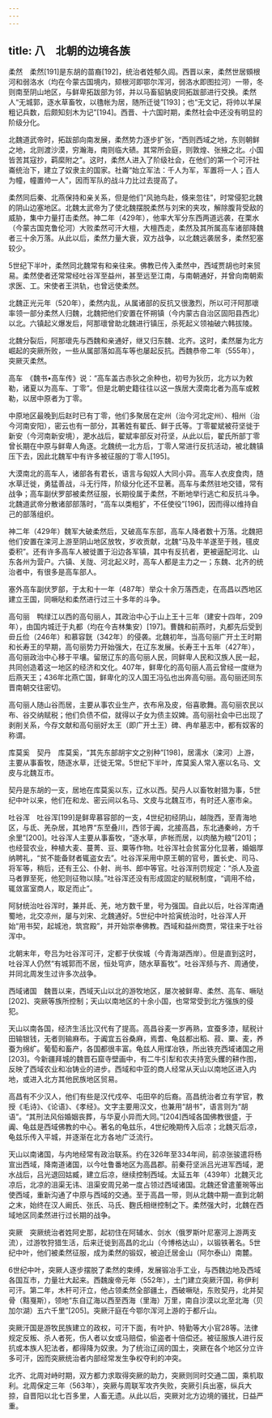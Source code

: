 ```yaml
---
---
---
```

title: 八　北朝的边境各族
---




柔然　柔然[191]是东胡的苗裔[192]，统治者姓郁久闾。西晋以来，柔然世居頞根河和弱洛水（均在今蒙古国境内，颏根河即鄂尔浑河，弱洛水即图拉河）一带，冬则南至阴山地区，与鲜卑拓跋部为邻，并以马畜貂豽皮同拓跋部进行交换。柔然人“无城郭，逐水草畜牧，以氇帐为居，随所迁徙”[193]；也“无文记，将帅以羊屎粗记兵数，后颇知刻木为记”[194]。西晋、十六国时期，柔然社会中还没有明显的阶级分化。

北魏道武帝时，拓跋部向南发展，柔然势力逐步扩张，“西则西域之地，东则朝鲜之地，北则渡沙漠，穷瀚海，南则临大碛。其常所会庭，则敦煌、张掖之北。小国皆苦其寇抄，羁縻附之”。这时，柔然人进入了阶级社会，在他们的第一个可汗社崙统治下，建立了奴隶主的国家。社崙“始立军法：千人为军，军置将一人；百人为幢，幢置帅一人”，因而军队的战斗力比过去提高了。

柔然同后秦、北燕保持和亲关系，但是他们“风驰鸟赴，倏来忽往”，时常侵犯北魏的阴山边塞地区。北魏太武帝为了使北魏摆脱柔然与刘宋的夹攻，解除腹背受敌的威胁，集中力量打击柔然。神二年（429年），他率大军分东西两道远袭，在栗水（今蒙古国克鲁伦河）大败柔然可汗大檀，大檀西走，柔然及其所属高车诸部降魏者三十余万落。从此以后，柔然力量大衰，双方战争，以北魏远袭居多，柔然犯塞较少。

5世纪下半叶，柔然同北魏常有和亲往来。佛教已传入柔然中，西域贾胡也时来贸易。柔然使者还常常经吐谷浑至益州，甚至远至江南，与南朝通好，并曾向南朝索求医、工。宋使者王洪轨，也曾远使柔然。

北魏正光元年（520年），柔然内乱，从属诸部的反抗又很激烈，所以可汗阿那瓌率领一部分柔然人归魏，北魏把他们安置在怀朔镇（今内蒙古自治区固阳县西北）以北。六镇起义爆发后，阿那瓌曾助北魏进行镇压，杀死起义领袖破六韩拔陵。

北魏分裂后，阿那瓌先与西魏和亲通好，继又归东魏、北齐。这时，柔然屡为北方崛起的突厥所败，一些从属部落如高车等也屡起反抗。西魏恭帝二年（555年），突厥灭柔然。

高车　《魏书•高车传》说：“高车盖古赤狄之余种也，初号为狄历，北方以为敕勒，诸夏以为高车、丁零”。但是北朝史籍往往以这一族居大漠南北者为高车或敕勒，以居中原者为丁零。

中原地区最晚到后赵时已有丁零，他们多聚居在定州（治今河北定州）、相州（治今河南安阳），密云也有一部分，其著姓有翟氏、鲜于氏等。丁零翟斌被苻坚徙于新安（今河南新安境），淝水战后，翟斌率部反对苻坚，从此以后，翟氏所部丁零曾长期在中原与鲜卑人角逐。北魏统一北方后，丁零人常进行反抗活动，被北魏镇压下去，因此北魏军中有许多被征服的丁零人[195]。

大漠南北的高车人，诸部各有君长，语言与匈奴人大同小异。高车人衣皮食肉，随水草迁徙，勇猛善战，斗无行阵，阶级分化还不显著。高车与柔然驻地交错，常有战争；高车副伏罗部被柔然征服，长期役属于柔然，不断地举行逃亡和反抗斗争。北魏道武帝分散诸部部落时，“高车以类粗犷，不任使役”[196]，因而得以维持自己的部落组织。

神二年（429年）魏军大破柔然后，又破高车东部，高车人降者数十万落。北魏把他们安置在滦河上游至阴山地区放牧，岁收贡献，北魏“马及牛羊遂至于贱，氊皮委积”。还有许多高车人被徙置于沿边各军镇，其中有反抗者，更被逼配河北、山东各州为营户。六镇、关陇、河北起义时，高车人都是主力之一；东魏、北齐的统治者中，有很多是高车部人。

塞外高车副伏罗部，于太和十一年（487年）举众十余万落西走，在高昌以西地区建立王国，同噘哒和柔然进行过三十多年的斗争。

高句丽　鸭绿江以西的高句丽人，其政治中心于山上王十三年（建安十四年，209年），由国内城迁于丸都（均在今吉林集安）[197]。曹魏和前燕时，丸都先后受到毌丘俭（246年）和慕容皝（342年）的侵袭。北魏初年，当高句丽广开土王时期和长寿王的早期，高句丽势力开始强大，在辽东发展。长寿王十五年（427年），高句丽政治中心移于平壤。留居辽东的高句丽人民，同鲜卑人民和汉族人民一起，共同创造着这一地区的经济和文化。407年，鲜卑化的高句丽人高云曾经一度继为后燕天王；436年北燕亡国，鲜卑化的汉人国王冯弘也出奔高句丽。高句丽还同东晋南朝交往密切。

高句丽人随山谷而居，主要从事农业生产，衣布帛及皮，俗喜歌舞。高句丽农民以布、谷交纳赋税；他们负债不偿，就得以子女为债主奴婢。高句丽社会中已出现了剥削关系，今存文献和高句丽好太王（即广开土王）碑、冉牟墓志中，都有奴客的称谓。

库莫奚　契丹　库莫奚，“其先东部胡宇文之别种”[198]，居濡水（滦河）上游，主要从事畜牧，随逐水草，迁徙无常。5世纪下半叶，库莫奚人常入塞以名马、文皮与北魏互市。

契丹是东胡的一支，居地在库莫奚以东，辽水以西。契丹人以畜牧射猎为事，5世纪中叶以来，他们在和龙、密云间以名马、文皮与北魏互市，有时还人塞市籴。

吐谷浑　吐谷浑[199]是鲜卑慕容部的一支，4世纪初经阴山，越陇西，至青海地区，与氐、羌杂居，其地界“东至叠川，西邻于阗，北接高昌，东北通秦岭，方千余里”[200]。吐谷浑人主要从事畜牧，“逐水草，庐帐而居，以肉酪为粮”[201]；也经营农业，种植大麦、蔓菁、豆、粟等作物。吐谷浑社会贫富分化显著，婚姻厚纳聘礼，“贫不能备财者辄盗女去”。吐谷浑采用中原王朝的官号，置长史、司马、将军等，稍后，还有王公、仆射、尚书、郎中等官。吐谷浑刑罚规定：“杀人及盗马者罪至死，他犯则征物以赎。”吐谷浑还没有形成固定的赋税制度，“调用不给，辄敛富室商人，取足而止”。

阿豺统治吐谷浑时，兼并氐、羌，地方数千里，号为强国。自此以后，吐谷浑南通蜀地，北交凉州，屡与刘宋、北魏通好。5世纪中叶拾寅统治时，吐谷浑人开始“用书契，起城池，筑宫殿”，并开始崇奉佛教。西域和益州商贾，常往来于吐谷浑中。

北朝末年，夸吕为吐谷浑可汗，定都于伏俟城（今青海湖西岸）。但是直到这时，吐谷浑人仍然“有城郭而不居，恒处穹庐，随水草畜牧”。吐谷浑频与齐、周通使，并同北周发生过许多次战争。

西域诸国　魏晋以来，西域天山以北的游牧地区，屡次被鲜卑、柔然、高车、噘哒[202]、突厥等族所控制；天山以南地区的十余小国，也常常受到北方强族的侵犯。

天山以南各国，经济生活比汉代有了提高。高昌谷麦一岁再熟，宜蚕多漆，赋税计田输银钱，无者则输麻布。于阗宜五谷桑麻，焉耆、龟兹都出稻、菽、粟、麦，养蚕为绵纩。葡萄和畜产，各国都很丰富。龟兹人用煤冶铁，所出铁充西域诸国之用[203]。今新疆拜城的魏晋石窟寺壁画中，有二牛引犁和农夫持宽头钁的耕作图，反映了西域农业和冶铸业的进步。西域和中亚的商人经常从天山以南地区进入内地，或进入北方其他民族地区贸易。

高昌有不少汉人，他们有些是汉代戍卒、屯田卒的后裔。高昌统治者立有学官，教授《毛诗》、《论语》、《孝经》。文字主要用汉文，也兼用“胡书”，语言则为“胡语”。“其刑法风俗婚姻丧葬，与华夏小异而大同。”[204]西域各国佛教很盛，于阗、龟兹是西域佛教的中心。著名的龟兹乐，4世纪晚期传入后凉；北魏灭后凉，龟兹乐传入平城，并逐渐在北方各地广泛流行。

天山以南诸国，与内地经常有政治联系。约在326年至334年间，前凉张骏遣将杨宣出西域，降南道诸国，以今吐鲁番地区为高昌郡。前秦苻坚派吕光进军西域，淝水战后，吕光退回姑臧，建立后凉，继续控制西域。太延五年（439年）北魏灭北凉后，北凉的沮渠无讳、沮渠安周兄弟一度占领过西域诸国。北魏还曾遣董琬等出使西域，重新沟通了中原与西域的交通。至于高昌一带，则从北魏中期一直到北朝之末，始终在汉人阚氏、张氏、马氏、麴氏相继控制之下。柔然强大时，北魏在西域地区同柔然进行过长期的战争。

突厥　突厥统治者姓阿史那，起初住在阿辅水、剑水（俄罗斯叶尼塞河上游两支流），过游牧狩猎生活，后来迁徙到高昌的北山（今博格达山），以锻铁著名。5世纪中叶，他们被柔然征服，成为柔然的锻奴，被迫迁居金山（阿尔泰山）南麓。

6世纪中叶，突厥人逐步摆脱了柔然的束缚，发展锻冶手工业，与西魏边地及西域各国互市，力量壮大起来。西魏废帝元年（552年），土门建立突厥汗国，称伊利可汗。第二年，木杆可汗立，他占领柔然全部疆土，西破噘哒，东败契丹，北并契骨（黠戛斯），领地“东自辽海以西至西海（里海）万里，南自沙漠以北至北海（贝加尔湖）五六千里”[205]。突厥汗庭在今鄂尔浑河上游的于都斤山。

突厥汗国是游牧民族建立的政权，可汗下面，有叶护、特勤等大小官28等。法律规定反叛、杀人者死，伤人者以女或马赔偿，偷盗者十倍偿还。被征服族人进行反抗或本族人犯法者，都得降为奴隶。为了统治辽阔的国土，突厥在各个地区分立许多可汗，因而突厥统治者内部经常发生争权夺利的冲突。

北齐、北周对峙时期，双方都力求取得突厥的助力，突厥则同时交通二国，乘机取利。北周保定三年（563年），突厥与周联军攻齐失败，突厥引兵出塞，纵兵大掠，自晋阳以北七百多里，人畜无遗。从此以后，突厥对北方边境的骚扰，日益严重。